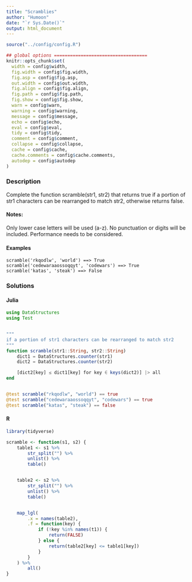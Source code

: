 ```yaml
---
title: "Scramblies"
author: "Humoon"
date: "`r Sys.Date()`"
output: html_document
---
```



```r
source("../config/config.R")

## global options ===================================
knitr::opts_chunk$set(
  width = config$width,
  fig.width = config$fig.width,
  fig.asp = config$fig.asp,
  out.width = config$out.width,
  fig.align = config$fig.align,
  fig.path = config$fig.path,
  fig.show = config$fig.show,
  warn = config$warn,
  warning = config$warning,
  message = config$message,
  echo = config$echo,
  eval = config$eval,
  tidy = config$tidy,
  comment = config$comment,
  collapse = config$collapse,
  cache = config$cache,
  cache.comments = config$cache.comments,
  autodep = config$autodep
)
```

### Description

Complete the function scramble(str1, str2) that returns true if a portion of str1 characters can be rearranged to match str2, otherwise returns false.

#### Notes:

Only lower case letters will be used (a-z). No punctuation or digits will be included.
Performance needs to be considered.

#### Examples

```
scramble('rkqodlw', 'world') ==> True
scramble('cedewaraaossoqqyt', 'codewars') ==> True
scramble('katas', 'steak') ==> False
```

### Solutions


#### Julia

```julia
using DataStructures
using Test


"""
if a portion of str1 characters can be rearranged to match str2
"""
function scramble(str1::String, str2::String)
    dict1 = DataStructures.counter(str1)
    dict2 = DataStructures.counter(str2)

    [dict2[key] ≤ dict1[key] for key ∈ keys(dict2)] |> all
end


@test scramble("rkqodlw", "world") == true
@test scramble("cedewaraaossoqqyt", "codewars") == true
@test scramble("katas", "steak") == false
```

#### R

```r
library(tidyverse)

scramble <- function(s1, s2) {
    table1 <- s1 %>%
        str_split("") %>%
        unlist() %>%
        table()


    table2 <- s2 %>%
        str_split("") %>%
        unlist() %>%
        table()


    map_lgl(
        .x = names(table2),
        .f = function(key) {
            if (!key %in% names(t1)) {
                return(FALSE)
            } else {
                return(table2[key] <= table1[key])
            }
        }
    ) %>%
        all()
}

```
